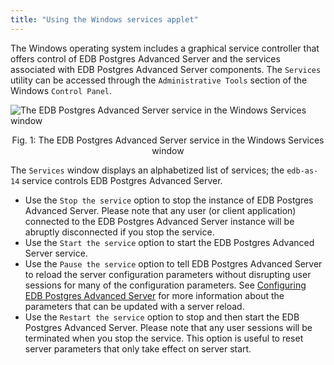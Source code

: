 ```yaml
---
title: "Using the Windows services applet"
---
```


<div id="using_the_windows_services_applet" class="registered_link"></div>

The Windows operating system includes a graphical service controller that offers control of EDB Postgres Advanced Server and the services associated with EDB Postgres Advanced Server components. The `Services` utility can be accessed through the `Administrative Tools` section of the Windows `Control Panel`.

![The EDB Postgres Advanced Server service in the Windows Services window](../images/advanced_server_services.png)

<div style="text-align: center"> Fig. 1: The EDB Postgres Advanced Server service in the Windows Services window </div>

The `Services` window displays an alphabetized list of services; the `edb-as-14` service controls EDB Postgres Advanced Server.

-   Use the `Stop the service` option to stop the instance of EDB Postgres Advanced Server. Please note that any user (or client application) connected to the EDB Postgres Advanced Server instance will be abruptly disconnected if you stop the service.
-   Use the `Start the service` option to start the EDB Postgres Advanced Server service.
-   Use the `Pause the service` option to tell EDB Postgres Advanced Server to reload the server configuration parameters without disrupting user sessions for many of the configuration parameters. See [Configuring EDB Postgres Advanced Server](../06_configuring_advanced_server/#configuring_advanced_server) for more information about the parameters that can be updated with a server reload.
-   Use the `Restart the service` option to stop and then start the EDB Postgres Advanced Server. Please note that any user sessions will be terminated when you stop the service. This option is useful to reset server parameters that only take effect on server start.
